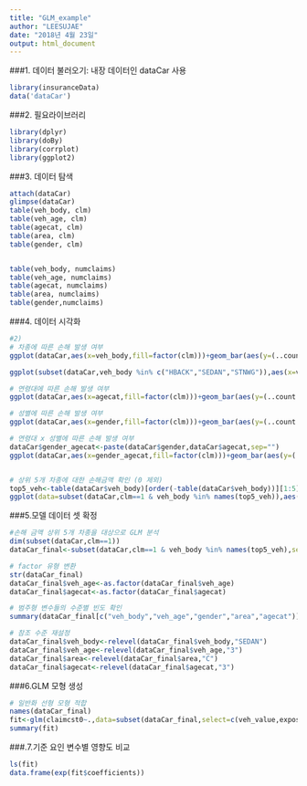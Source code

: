 ```yaml
---
title: "GLM_example"
author: "LEESUJAE"
date: "2018년 4월 23일"
output: html_document
---
```

###1. 데이터 불러오기: 내장 데이터인 dataCar 사용
```r
library(insuranceData)
data('dataCar')
```

###2. 필요라이브러리
```r
library(dplyr)
library(doBy)
library(corrplot)
library(ggplot2)
```

###3. 데이터 탐색

```r
attach(dataCar)
glimpse(dataCar)
table(veh_body, clm)
table(veh_age, clm)
table(agecat, clm)
table(area, clm)
table(gender, clm)


table(veh_body, numclaims)
table(veh_age, numclaims)
table(agecat, numclaims)
table(area, numclaims)
table(gender,numclaims)
```

###4. 데이터 시각화
```r

#2)
# 차종에 따른 손해 발생 여부
ggplot(dataCar,aes(x=veh_body,fill=factor(clm)))+geom_bar(aes(y=(..count..)/sum(..count..)))+theme_bw()

ggplot(subset(dataCar,veh_body %in% c("HBACK","SEDAN","STNWG")),aes(x=veh_body,fill=factor(clm)))+geom_bar(aes(y=(..count..)/sum(..count..)))+facet_wrap(~agecat)+theme_bw()

# 연령대에 따른 손해 발생 여부
ggplot(dataCar,aes(x=agecat,fill=factor(clm)))+geom_bar(aes(y=(..count..)/sum(..count..)))+theme_bw()

# 성별에 따른 손해 발생 여부
ggplot(dataCar,aes(x=gender,fill=factor(clm)))+geom_bar(aes(y=(..count..)/sum(..count..)))+theme_bw()

# 연령대 x 성별에 따른 손해 발생 여부
dataCar$gender_agecat<-paste(dataCar$gender,dataCar$agecat,sep="")
ggplot(dataCar,aes(x=gender_agecat,fill=factor(clm)))+geom_bar(aes(y=(..count..)/sum(..count..)))+theme_bw()


# 상위 5개 차종에 대한 손해금액 확인 (0 제외)
top5_veh<-table(dataCar$veh_body)[order(-table(dataCar$veh_body))][1:5]
ggplot(data=subset(dataCar,clm==1 & veh_body %in% names(top5_veh)),aes(x=veh_body,y=claimcst0,color=veh_body))+geom_boxplot()+theme_bw()

```

###5.모델 데이터 셋 확정
```r

#손해 금액 상위 5개 차종을 대상으로 GLM 분석
dim(subset(dataCar,clm==1))
dataCar_final<-subset(dataCar,clm==1 & veh_body %in% names(top5_veh),select=-c(11))

# factor 유형 변환
str(dataCar_final)
dataCar_final$veh_age<-as.factor(dataCar_final$veh_age)
dataCar_final$agecat<-as.factor(dataCar_final$agecat)

# 범주형 변수들의 수준별 빈도 확인
summary(dataCar_final[c("veh_body","veh_age","gender","area","agecat")])

# 참조 수준 재설정
dataCar_final$veh_body<-relevel(dataCar_final$veh_body,"SEDAN")
dataCar_final$veh_age<-relevel(dataCar_final$veh_age,"3")
dataCar_final$area<-relevel(dataCar_final$area,"C")
dataCar_final$agecat<-relevel(dataCar_final$agecat,"3")
```

###6.GLM 모형 생성
```r
# 일반화 선형 모형 적합
names(dataCar_final)
fit<-glm(claimcst0~.,data=subset(dataCar_final,select=c(veh_value,exposure,numclaims,claimcst0,veh_body,veh_age,gender,area,agecat)),Gamma(link="log"))
summary(fit)
```

###.7.기준 요인 변수별 영향도 비교
```r
ls(fit) 
data.frame(exp(fit$coefficients))
```
                      
